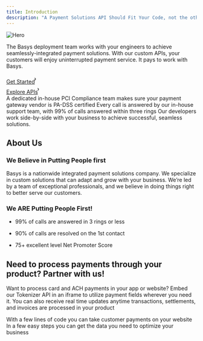```yaml
---
title: Introduction
description: "A Payment Solutions API Should Fit Your Code, not the other way around"
---
```


<img
  src="/images/frontImage.png"
  alt="Hero"
/>

The Basys deployment team works with your engineers to achieve seamlessly-integrated payment solutions. With our custom APIs, your customers will enjoy uninterrupted payment service. It pays to work with Basys. 
<div className="flex items-center" style={{justifyContent: "space-evenly"}}>
<a href="/getting-started" className="group px-4 py-1.5 relative inline-flex items-center text-sm font-medium border-none" style={{alignSelf: "center"}}><span className="absolute inset-0 bg-primary-dark rounded-full group-hover:opacity-[0.9]"></span><div className="mr-0.5 space-x-2.5 flex items-center"><span className="z-10 text-white">Get Started</span><svg width="3" height="24" viewBox="0 -9 3 24" class="h-5 rotate-0 overflow-visible text-white/90"><path d="M0 0L3 3L0 6" fill="none" stroke="currentColor" stroke-width="1.5" stroke-linecap="round"></path></svg></div></a>
<a href="/api-reference" className="group px-4 py-1.5 relative inline-flex items-center text-sm font-medium border-none" style={{alignSelf: "center"}}><span className="absolute inset-0 bg-primary-dark rounded-full group-hover:opacity-[0.9]"></span><div className="mr-0.5 space-x-2.5 flex items-center"><span className="z-10 text-white">Explore APIs</span><svg width="3" height="24" viewBox="0 -9 3 24" class="h-5 rotate-0 overflow-visible text-white/90"><path d="M0 0L3 3L0 6" fill="none" stroke="currentColor" stroke-width="1.5" stroke-linecap="round"></path></svg></div></a>
</div>
<CardGroup cols={3}>
  <Card
    title="Security"
    icon="lock"
  >
    A dedicated in-house PCI Compliance team makes sure your payment gateway vendor is PA-DSS certified
  </Card>
  <Card
    title="Service"
    icon="phone"
  >
    Every call is answered by our in-house support team, with 99% of calls answered within three rings
  </Card>
  <Card
    title="Support"
    icon="screwdriver-wrench"
  >
    Our developers work side-by-side with your business to achieve successful, seamless solutions.
  </Card>
</CardGroup>

## About Us

### We Believe in Putting People first
Basys is a nationwide integrated payment solutions company. We specialize in custom solutions that can adapt and grow with your business. We’re led by a team of exceptional professionals, and we believe in doing things right to better serve our customers.

### We ARE Putting People First!
- 99% of calls are answered in 3 rings or less

- 90% of calls are resolved on the 1st contact

- 75+ excellent level Net Promoter Score

## Need to process payments through your product? Partner with us!
Want to process card and ACH payments in your app or website? Embed our Tokenizer API in an iframe to utilize payment fields wherever you need it. You can also receive real time updates anytime transactions, settlements, and invoices are processed in your product

<CardGroup cols={2}>
  <Card
    title="Tokenizer"
    icon="credit-card"
    href="/tokenizer"
  >
    With a few lines of code you can take customer payments on your website
  </Card>
  <Card
    title="Webhooks"
    icon="code"
    href="/"
  >
    In a few easy steps you can get the data you need to optimize your business
  </Card>
</CardGroup>
